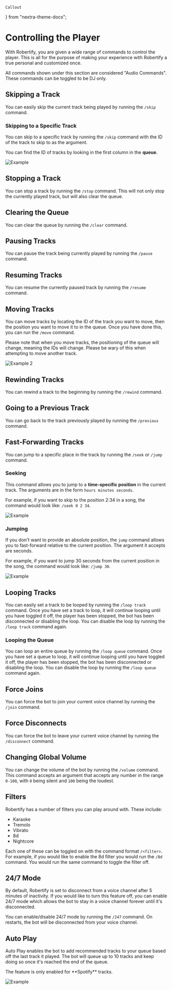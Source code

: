     Callout
} from "nextra-theme-docs";

# Controlling the Player

With Robertify, you are given a wide range of commands to control the player. This is all for the purpose of making your experience with Robertify a true personal and customized once.

<Callout type='info'>
    All commands shown under this section are considered "Audio Commands". These commands can be toggled to be DJ only.
</Callout>

## Skipping a Track

You can easily skip the current track being played by running the `/skip` command.

### Skipping to a Specific Track

You can skip to a specific track by running the `/skip` command with the ID of the track to skip to as the argument.

<Callout type='info'>
    You can find the ID of tracks by looking in the first column in the <b>queue</b>.
</Callout>

![Example](https://i.imgur.com/zOObz9l.gif)

## Stopping a Track

You can stop a track by running the `/stop` command. This will not only stop the currently played track, but will also clear the queue.

## Clearing the Queue

You can clear the queue by running the `/clear` command.

## Pausing Tracks

You can pause the track being currently played by running the `/pause` command.

## Resuming Tracks

You can resume the currently paused track by running the `/resume` command.

## Moving Tracks

You can move tracks by locating the ID of the track you want to move, then the position you want to move it to in the queue. Once you have done this, you can run the `/move` command.

<Callout type='warning'>
    Please note that when you move tracks, the positioning of the queue will change, meaning the IDs will change. Please be wary of this when attempting to move another track.
</Callout>

![Example 2](https://i.imgur.com/HELcTZT.gif)

## Rewinding Tracks

You can rewind a track to the beginning by running the `/rewind` command.

## Going to a Previous Track

You can go back to the track previously played by running the `/previous` command.

## Fast-Forwarding Tracks

You can jump to a specific place in the track by running the `/seek` or `/jump` command.

### Seeking

This command allows you to jump to a <b>time-specific position</b> in the current track. The arguments are in the form `hours minutes seconds`.

For example, if you want to skip to the position 2:34 in a song, the command would look like: `/seek 0 2 34`.

![Example](https://i.imgur.com/eDcF6BK.gif)

### Jumping

If you don't want to provide an absolute position, the `jump` command allows you to fast-forward relative to the current position. The argument it accepts are seconds.

For example, if you want to jump 30 seconds from the current position in the song, the command would look like: `/jump 30`.

![Example](https://i.imgur.com/CZKxnMe.gif)

## Looping Tracks

You can easily set a track to be looped by running the `/loop track` command. Once you have set a track to loop, it will continue looping until you have toggled it off, the player has been stopped, the bot has been disconnected or disabling the loop.
You can disable the loop by running the `/loop track` command again.

### Looping the Queue

You can loop an entire queue by running the `/loop queue` command. Once you have set a queue to loop, it will continue looping until you have toggled it off, the player has been stopped, the bot has been disconnected or disabling the loop.
You can disable the loop by running the `/loop queue` command again.

## Force Joins

You can force the bot to join your current voice channel by running the `/join` command.

## Force Disconnects

You can force the bot to leave your current voice channel by running the `/disconnect` command.

## Changing Global Volume

You can change the volume of the bot by running the `/volume` command. This command accepts an argument that accepts any number in the range `0-100`, with `0` being silent and `100` being the loudest.

## Filters

Robertify has a number of filters you can play around with. These include:
- Karaoke
- Tremolo
- Vibrato
- 8d
- Nightcore

Each one of these can be toggled on with the command format `/<filter>`.
For example, if you would like to enable the 8d filter you would run the `/8d` command. You would run the same command to toggle the filter off.

## 24/7 Mode

By default, Robertify is set to disconnect from a voice channel after 5 minutes of inactivity. If you would like to turn this feature off, you can enable 24/7 mode which allows the bot to stay in a voice channel forever until it's disconnected.

You can enable/disable 24/7 mode by running the `/247` command.
<Callout type='warning'>
    On restarts, the bot will be disconnected from your voice channel.
</Callout>

## Auto Play

Auto Play enables the bot to add recommended tracks to your queue based off the last track it played. The bot will queue up to 10 tracks and keep doing so once it's reached the end of the queue.

<Callout type='info'>
    The feature is only enabled for **Spotify** tracks.
</Callout>

![Example](https://i.imgur.com/dvoIGj2.gif)